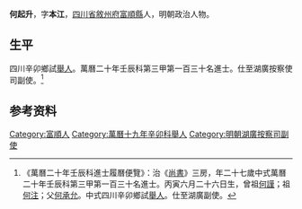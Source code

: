 {{明清人物信息框
| 姓名 = 何起升
| 原名 =
| 圖片名稱= 
| 圖片大小 =
| 圖片說明 = 
| 最高職務 = 湖廣按察使司副使
| 國家 = 大明 
| 爵位 =
| 籍貫 = [[四川省|四川省]][[敘州府|敘州府]][[富順縣|富順縣]]
| 族裔 = 
| 旗籍 = 
| 字號 = 
| 諡號 =
| 出生日期 = 丙寅六月二十六日
| 出生地點 =
| 逝世日期 = 
| 逝世地點 =
| 墓葬 =
| 配偶 = 
| 親屬 = 曾祖[[何謹|何謹]]，祖[[何注|何注]]，父[[何承允|何承允]]
| 出身 =
* 萬曆二十年壬辰科進士
| 經歷 =
| 著作 =  
*
*
*
}}
'''何起升'''{{BD|1566年||1625年||}}，字'''本江'''，[[四川省|四川省]][[敘州府|敘州府]][[富順縣|富順縣]]人，明朝政治人物。

== 生平 ==
四川辛卯鄉試[[舉人|舉人]]。萬曆二十年壬辰科第三甲第一百三十名進士。仕至湖廣按察使司副使。<ref>《萬曆二十年壬辰科進士履曆便覽》：治《[[尚書|尚書]]》三房，年二十七歲中式萬曆二十年壬辰科第三甲第一百三十名進士。丙寅六月二十六日生，曾祖[[何謹|何謹]]；祖[[何注|何注]]；父[[何承允|何承允]]。中式四川辛卯鄉試[[舉人|舉人]]。仕至湖廣副使。</ref>

== 参考资料 ==
{{reflist}}

{{明朝人物小作品}}
{{萬曆二十年壬辰科殿试金榜}}

{{Authority control}}

{{DEFAULTSORT:He何}}
[[Category:富順人|Category:富順人]]
[[Category:萬曆十九年辛卯科舉人|Category:萬曆十九年辛卯科舉人]]
[[Category:明朝湖廣按察司副使|Category:明朝湖廣按察司副使]]